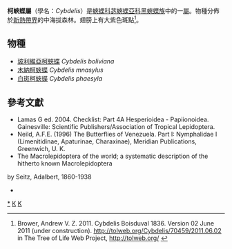 {{NoteTA
|G1=Butterfly
}}
{{Automatic Taxobox
| taxon = Cybdelis
| authority = Hübner, [1819]
| image = Macrolepidoptera15seit 0219.jpg
| image_caption = 尾行左3, 4: [[藍帶黑蛺蝶|藍帶黑蛺蝶]] ''C. mnasylus''<br />
尾行右4: [[玻利維亞柯蛺蝶|玻利維亞柯蛺蝶]] ''C. boliviana''<br />
尾行右3: [[白斑柯蛺蝶|白斑柯蛺蝶]] ''C. phaesyla''
| type_species = [[白斑柯蛺蝶|白斑柯蛺蝶]]<br />''Cybdelis phaesyla''
| type_species_authority = (Hübner, [1831])
| subdivision_ranks = 物種
| subdivision = 共3種，詳見正文。
| synonyms =
}}

'''柯蛺蝶屬'''（學名：''Cybdelis''）是[[蛺蝶科|蛺蝶科]][[苾蛺蝶亞科|苾蛺蝶亞科]][[黑蛺蝶族|黑蛺蝶族]]中的一[[屬_(生物)|屬]]。物種分佈於[[新熱帶界|新熱帶界]]的中海拔森林。翅膀上有大紫色斑點<ref>Brower, Andrew V. Z. 2011. Cybdelis Boisduval 1836. Version 02 June 2011 (under construction). http://tolweb.org/Cybdelis/70459/2011.06.02 {{Wayback|url=http://tolweb.org/Cybdelis/70459/2011.06.02 |date=20191130165633 }} in The Tree of Life Web Project, http://tolweb.org/ {{Wayback|url=http://tolweb.org/ |date=20110515100516 }}</ref>。

== 物種 ==
* [[玻利維亞柯蛺蝶|玻利維亞柯蛺蝶]] ''Cybdelis boliviana''
* [[木納柯蛺蝶|木納柯蛺蝶]] ''Cybdelis mnasylus''
* [[白斑柯蛺蝶|白斑柯蛺蝶]] ''Cybdelis phaesyla''

== 參考文獻 ==
{{reflist}}
* Lamas G ed. 2004. Checklist: Part 4A Hesperioidea - Papiionoidea. Gainesville: Scientific Publishers/Association of Tropical Lepidoptera.
* Neild, A.F.E. (1996) The Butterflies of Venezuela. Part I: Nymphalidae I (Limenitidinae, Apaturinae, Charaxinae), Meridian Publications, Greenwich, U. K.
* The Macrolepidoptera of the world; a systematic description of the hitherto known Macrolepidoptera
by Seitz, Adalbert, 1860-1938
* {{Cite book | author = 寿建新 周尧 李宇飞 | title = 世界蝴蝶分類名錄 | location = 中國 | publisher = 陝西科學技術出版社 | date = 2006-04-01 | ISBN = 9787536936768 | language= zh-hans }}

{{Commons category|Cybdelis}}

{{苾蛺蝶亞科}}
{{Taxonbar}}
[[Category:柯蛺蝶屬|*]]
[[Category:黑蛺蝶族|K]]
[[Category:_1819年描述的分类群|K]]